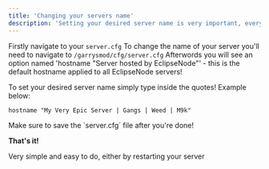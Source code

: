 ```yaml
---
title: 'Changing your servers name'
description: 'Setting your desired server name is very important, everyone looking on the serverlist will see your server by the name you set.'
---
```


Firstly navigate to your `server.cfg`
To change the name of your server you'll need to navigate to `/garrysmod/cfg/server.cfg`
Afterwords you will see an option named 'hostname "Server hosted by EclipseNode"' - this is the default hostname applied to all EclipseNode servers!

To set your desired server name simply type inside the quotes! Example below:

`hostname "My Very Epic Server | Gangs | Weed | M9k"`

<Info>
  Make sure to save the `server.cfg` file after you're done!
</Info>

**That's it!**

Very simple and easy to do, either by restarting your server